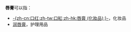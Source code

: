 '''唇膏'''可以指：
*[[口紅|-{zh-cn:口红;zh-tw:口紅;zh-hk:唇膏 (化妝品);}-]]，化妆品
*[[润唇膏|润唇膏]]，护理用品

{{Disambiguation|cat=二字消歧义}}